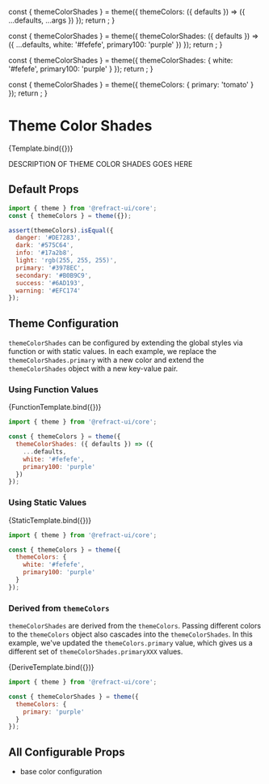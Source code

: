 
<Meta
  title="core/theme/themeColorShades"
/>

  const { themeColorShades } = theme({
    themeColors: ({ defaults }) => ({
      ...defaults,
      ...args
    })
  });
  return <ColorPalette colors={themeColorShades} />;
}

  const { themeColorShades } = theme({
    themeColorShades: ({ defaults }) => ({
      ...defaults,
      white: '#fefefe',
      primary100: 'purple'
    })
  });
  return <ColorPalette colors={themeColorShades} />;
}

  const { themeColorShades } = theme({
    themeColorShades: {
      white: '#fefefe',
      primary100: 'purple'
    }
  });
  return <ColorPalette colors={themeColorShades} />;
}

  const { themeColorShades } = theme({
    themeColors: {
      primary: 'tomato'
    }
  });
  return <ColorPalette colors={themeColorShades} />;
}

# Theme Color Shades

<Canvas>
  <Story
    name="themeColors"
    argTypes={{
      primary: {
        control: {
          type: 'color'
        }
      },
      secondary: {
        control: {
          type: 'color'
        }
      },
      success: {
        control: {
          type: 'color'
        }
      },
      info: {
        control: {
          type: 'color'
        }
      },
      warning: {
        control: {
          type: 'color'
        }
      },
      danger: {
        control: {
          type: 'color'
        }
      },
      light: {
        control: {
          type: 'color'
        }
      },
      dark: {
        control: {
          type: 'color'
        }
      }
    }}
    args={{
      danger: '#DE7283',
      dark: '#575C64',
      info: '#17a2b8',
      light: 'rgb(255, 255, 255)',
      primary: '#3978EC',
      secondary: '#B0B9C9',
      success: '#6AD193',
      warning: '#EFC174'
    }}
  >
    {Template.bind({})}
  </Story>
</Canvas>

DESCRIPTION OF THEME COLOR SHADES GOES HERE

## Default Props

``` js
import { theme } from '@refract-ui/core';
const { themeColors } = theme({});

assert(themeColors).isEqual({
  danger: '#DE7283',
  dark: '#575C64',
  info: '#17a2b8',
  light: 'rgb(255, 255, 255)',
  primary: '#3978EC',
  secondary: '#B0B9C9',
  success: '#6AD193',
  warning: '#EFC174'
});
```

## Theme Configuration

`themeColorShades` can be configured by extending the global styles via function or with static values. In each example, we replace the `themeColorShades.primary` with a new color and extend the `themeColorShades` object with a new key-value pair.

### Using Function Values

<Canvas showCode>
  <Story name="colorsFunction">
    {FunctionTemplate.bind({})}
  </Story>
</Canvas>

``` js
import { theme } from '@refract-ui/core';

const { themeColors } = theme({
  themeColorShades: ({ defaults }) => ({
    ...defaults,
    white: '#fefefe',
    primary100: 'purple'
  })
});
```

### Using Static Values

<Canvas showCode>
  <Story name="colorsStatic">
    {StaticTemplate.bind({})}
  </Story>
</Canvas>

``` js
import { theme } from '@refract-ui/core';

const { themeColors } = theme({
  themeColors: {
    white: '#fefefe',
    primary100: 'purple'
  }
});
```

### Derived from `themeColors`

`themeColorShades` are derived from the `themeColors`. Passing different colors to the `themeColors` object also cascades into the `themeColorShades`. In this example, we've updated the `themeColors.primary` value, which gives us a different set of `themeColorShades.primaryXXX` values.

<Canvas showCode>
  <Story name="colorsDerive">
    {DeriveTemplate.bind({})}
  </Story>
</Canvas>

``` js
import { theme } from '@refract-ui/core';

const { themeColorShades } = theme({
  themeColors: {
    primary: 'purple'
  }
});
```

## All Configurable Props

- base color configuration
